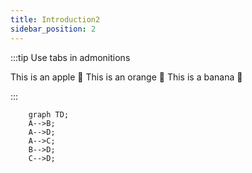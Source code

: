 ```yaml
---
title: Introduction2
sidebar_position: 2
---
```




:::tip Use tabs in admonitions

<Tabs>
    <TabItem value="apple" label="Apple">This is an apple 🍎</TabItem>
    <TabItem value="orange" label="Orange">This is an orange 🍊</TabItem>
    <TabItem value="banana" label="Banana">This is a banana 🍌</TabItem>
</Tabs>

:::

```mermaid
    graph TD;
    A-->B;
    A-->D;
    A-->C;
    B-->D;
    C-->D;
```
